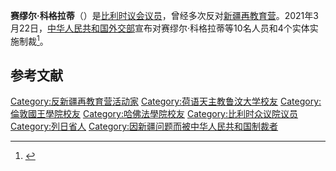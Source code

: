 '''赛缪尔·科格拉蒂'''（{{lang-nl|Samuel Cogolati}}）是[[比利时议会|比利时议会]][[议员|议员]]，曾经多次反对[[新疆再教育营|新疆再教育营]]。2021年3月22日，[[中华人民共和国外交部|中华人民共和国外交部]]宣布对赛缪尔·科格拉蒂等10名人员和4个实体实施制裁<ref>{{Cite web|title=外交部发言人宣布中方对欧盟有关机构和人员实施制裁|url=https://www.fmprc.gov.cn/web/fyrbt_673021/dhdw_673027/t1863102.shtml|accessdate=2021-03-23|work=|publisher=中华人民共和国外交部|archive-date=2021-11-04|archive-url=https://web.archive.org/web/20211104042809/https://www.fmprc.gov.cn/web/fyrbt_673021/dhdw_673027/t1863102.shtml|dead-url=no}}</ref>。

== 参考文献 ==
<references />{{比利时小作品}}
[[Category:反新疆再教育营活动家|Category:反新疆再教育营活动家]]
[[Category:荷语天主教鲁汶大学校友|Category:荷语天主教鲁汶大学校友]]
[[Category:倫敦國王學院校友|Category:倫敦國王學院校友]]
[[Category:哈佛法學院校友|Category:哈佛法學院校友]]
[[Category:比利时众议院议员|Category:比利时众议院议员]]
[[Category:列日省人|Category:列日省人]]
[[Category:因新疆问题而被中华人民共和国制裁者|Category:因新疆问题而被中华人民共和国制裁者]]